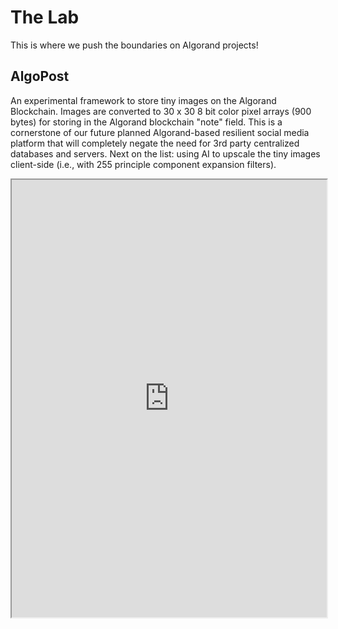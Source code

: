 # The Lab

This is where we push the boundaries on Algorand projects!

## AlgoPost

An experimental framework to store tiny images on the Algorand Blockchain. Images are converted to 30 x 30 8 bit color pixel arrays (900 bytes) for storing in the Algorand blockchain "note" field. This is a cornerstone of our future planned Algorand-based resilient social media platform that will completely negate the need for 3rd party centralized databases and servers. Next on the list: using AI to upscale the tiny images client-side (i.e., with 255 principle component expansion filters).

<iframe src="https://algopost.vercel.app/" scrolling="no" width="100%" height="700px"/>

## Algo Chat

<iframe src="https://algo-chat2.vercel.app/" scrolling="no" width="100%" height="2000px"/>